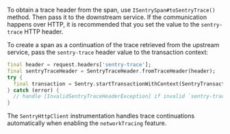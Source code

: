 To obtain a trace header from the span, use `ISentrySpan#toSentryTrace()` method. Then pass it to the downstream service. If the communication happens over HTTP, it is recommended that you set the value to the `sentry-trace` HTTP header.

To create a span as a continuation of the trace retrieved from the upstream service, pass the `sentry-trace` header value to the transaction context:

```dart
final header = request.headers['sentry-trace'];
final sentryTraceHeader = SentryTraceHeader.fromTraceHeader(header);
try {
  final transaction = Sentry.startTransactionWithContext(SentryTransactionContext.fromSentryTrace('name', 'operation', sentryTraceHeader));
} catch (error) {
  // handle [InvalidSentryTraceHeaderException] if invalid `sentry-trace` header.
}
```

<Note>

The `SentryHttpClient` instrumentation handles trace continuations automatically when enabling the `networkTracing` feature.

</Note>
